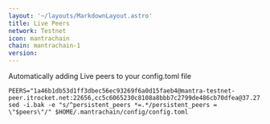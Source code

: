 ```yaml
---
layout: '~/layouts/MarkdownLayout.astro'
title: Live Peers
network: Testnet
icon: mantrachain
chain: mantrachain-1
version: 
---
```

Automatically adding Live peers to your config.toml file
```
PEERS="1a46b1db53d1ff3dbec56ec93269f6a0d15faeb4@mantra-testnet-peer.itrocket.net:22656,cc5c6065230c8108a8bbb7c2799de486cb70dfea@37.27.19.208:22656,d21ee7be993180e93fa02b8a764c569a26830322@194.233.92.184:22656,c2320758ffefd5531758a3351b9b4dbd0adda4c1@31.220.95.65:22656,c4bec34390d2ab1004b9a25580c75e4743e033a1@65.108.72.253:22656,e6921a8a228e12ebab0ab70d9bcdb5364c5dece5@65.108.200.40:47656,2d2f8b62feee6b0fcbdec78d51d4ba9959e33c87@65.108.124.219:34656,4a22a9cbabe4313674d2058a964aef2863af9213@185.197.251.195:26656,c0828205f0dea4ef6feb61ee7a9e8f376be210f4@161.97.149.123:29656,11979cc25839ee3fde69d40138c0afa8ade1dc0e@161.97.141.80:656,62cadc3da28e1a4785a2abf76c40f1c4e0eaeebd@34.123.40.240:26656"
sed -i.bak -e "s/^persistent_peers *=.*/persistent_peers = \"$peers\"/" $HOME/.mantrachain/config/config.toml
```
